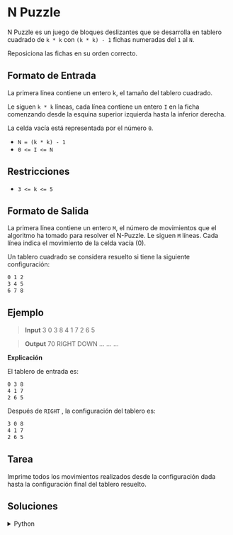 # N Puzzle

N Puzzle es un juego de bloques deslizantes que se desarrolla en tablero cuadrado de `k * k` con `(k * k) - 1` fichas numeradas del `1` al `N`.

Reposiciona las fichas en su orden correcto.

## Formato de Entrada
La primera línea contiene un entero k, el tamaño del tablero cuadrado. 

Le siguen `k * k` líneas, cada línea contiene un entero `I` en la ficha comenzando desde la esquina superior izquierda hasta la inferior derecha. 

La celda vacía está representada por el número `0`.

- `N = (k * k) - 1`
- `0 <= I <= N`

## Restricciones
- `3 <= k <= 5`

## Formato de Salida
La primera línea contiene un entero `M`, el número de movimientos que el algoritmo ha tomado para resolver el N-Puzzle. 
Le siguen `M` líneas. Cada línea indica el movimiento de la celda vacía (0).

Un tablero cuadrado se considera resuelto si tiene la siguiente configuración:

```markdown
0 1 2
3 4 5
6 7 8
```

## Ejemplo

> **Input**
> 3
> 0
> 3
> 8
> 4
> 1
> 7
> 2
> 6
> 5

> **Output**
> 70
> RIGHT
> DOWN
> ...
> ...
> ...

**Explicación**

El tablero de entrada es:
```markdown
0 3 8
4 1 7
2 6 5
``` 

Después de `RIGHT` , la configuración del tablero es:
```markdown
3 0 8
4 1 7
2 6 5
``` 

## Tarea
Imprime todos los movimientos realizados desde la configuración dada hasta la configuración final del tablero resuelto.

## Soluciones

<details>
    <summary>Python</summary>
```python
import heapq
def solve_npuzzle_astar():
   # Leer entrada
   k = int(input())
   
   # Crear matriz inicial
   initial_state = []
   for i in range(k):
       row = []
       for j in range(k):
           row.append(int(input()))
       initial_state.append(row)
   
   # Estado objetivo
   goal_state = []
   num = 0
   for i in range(k):
       row = []
       for j in range(k):
           row.append(num)
           num += 1
       goal_state.append(row)
   
   # Heurística: Distancia Manhattan
   def manhattan_distance(state):
       distance = 0
       for i in range(k):
           for j in range(k):
               if state[i][j] != 0:
                   value = state[i][j]
                   goal_i = value // k
                   goal_j = value % k
                   distance += abs(i - goal_i) + abs(j - goal_j)
       return distance
   
   # Encontrar posición del 0
   def find_zero(state):
       for i in range(k):
           for j in range(k):
               if state[i][j] == 0:
                   return i, j
       return -1, -1
   
   # Convertir estado a tupla
   def state_to_tuple(state):
       return tuple(tuple(row) for row in state)
   
   # Generar sucesores
   def get_successors(state):
       successors = []
       zero_row, zero_col = find_zero(state)
       
       moves = [
           (-1, 0, "UP"),
           (1, 0, "DOWN"),
           (0, -1, "LEFT"),
           (0, 1, "RIGHT")
       ]
       
       for dr, dc, move in moves:
           new_row = zero_row + dr
           new_col = zero_col + dc
           
           if 0 <= new_row < k and 0 <= new_col < k:
               new_state = [row[:] for row in state]
               new_state[zero_row][zero_col] = new_state[new_row][new_col]
               new_state[new_row][new_col] = 0
               
               successors.append((new_state, move))
       
       return successors
   
   # Búsqueda A*
   # heap: (f, g, state, path)
   heap = [(manhattan_distance(initial_state), 0, initial_state, [])]
   visited = set()
   
   while heap:
       f, g, current_state, path = heapq.heappop(heap)
       
       # Convertir a tupla para verificar si ya fue visitado
       state_tuple = state_to_tuple(current_state)
       
       if state_tuple in visited:
           continue
           
       visited.add(state_tuple)
       
       # Verificar si llegamos al objetivo
       if current_state == goal_state:
           print(len(path))
           for move in path:
               print(move)
           return
       
       # Generar sucesores
       for next_state, move in get_successors(current_state):
           next_tuple = state_to_tuple(next_state)
           
           if next_tuple not in visited:
               new_g = g + 1  # El costo de cada movimiento es 1
               new_h = manhattan_distance(next_state)
               new_f = new_g + new_h
               
               heapq.heappush(heap, (new_f, new_g, next_state, path + [move]))
   
   print("No solution found")

solve_npuzzle_astar()
``` 
</details>